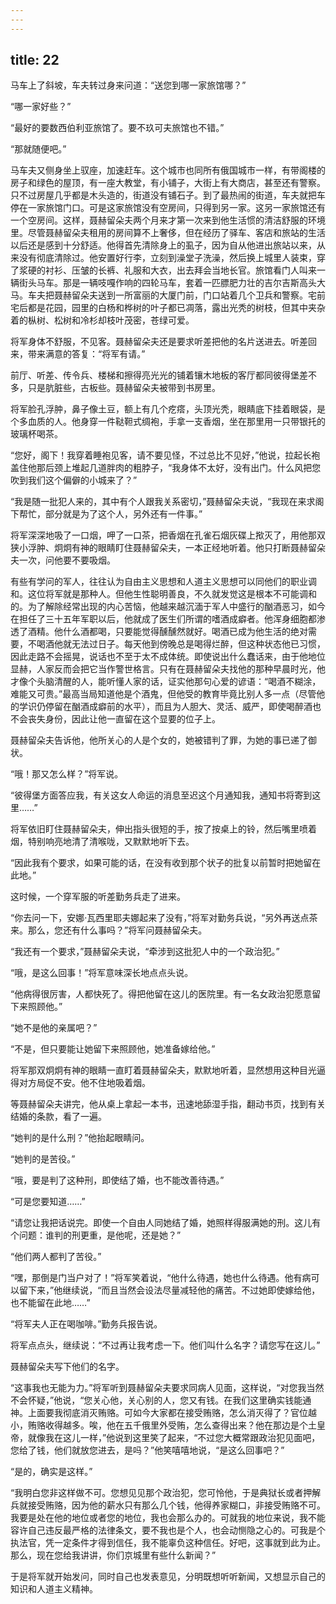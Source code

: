 ```yaml
---
---
---
```

title: 22
---




马车上了斜坡，车夫转过身来问道：“送您到哪一家旅馆哪？”

“哪一家好些？”

“最好的要数西伯利亚旅馆了。要不玖可夫旅馆也不错。”

“那就随便吧。”

马车夫又侧身坐上驭座，加速赶车。这个城市也同所有俄国城市一样，有带阁楼的房子和绿色的屋顶，有一座大教堂，有小铺子，大街上有大商店，甚至还有警察。只不过房屋几乎都是木头造的，街道没有铺石子。到了最热闹的街道，车夫就把车停在一家旅馆门口。可是这家旅馆没有空房间，只得到另一家。这另一家旅馆还有一个空房间。这样，聂赫留朵夫两个月来才第一次来到他生活惯的清洁舒服的环境里。尽管聂赫留朵夫租用的房间算不上奢侈，但在经历了驿车、客店和旅站的生活以后还是感到十分舒适。他得首先清除身上的虱子，因为自从他进出旅站以来，从来没有彻底清除过。他安置好行李，立刻到澡堂子洗澡，然后换上城里人装束，穿了浆硬的衬衫、压皱的长裤、礼服和大衣，出去拜会当地长官。旅馆看门人叫来一辆街头马车。那是一辆吱嘎作响的四轮马车，套着一匹膘肥力壮的吉尔吉斯高头大马。车夫把聂赫留朵夫送到一所富丽的大厦门前，门口站着几个卫兵和警察。宅前宅后都是花园，园里的白杨和桦树的叶子都已凋落，露出光秃的树枝，但其中夹杂着的枞树、松树和冷杉却枝叶茂密，苍绿可爱。

将军身体不舒服，不见客。聂赫留朵夫还是要求听差把他的名片送进去。听差回来，带来满意的答复：“将军有请。”

前厅、听差、传令兵、楼梯和擦得亮光光的铺着镶木地板的客厅都同彼得堡差不多，只是肮脏些，古板些。聂赫留朵夫被带到书房里。

将军脸孔浮肿，鼻子像土豆，额上有几个疙瘩，头顶光秃，眼睛底下挂着眼袋，是个多血质的人。他身穿一件鞑靼式绸袍，手拿一支香烟，坐在那里用一只带银托的玻璃杯喝茶。

“您好，阁下！我穿着睡袍见客，请不要见怪，不过总比不见好，”他说，拉起长袍盖住他那后颈上堆起几道胖肉的粗脖子，“我身体不太好，没有出门。什么风把您吹到我们这个偏僻的小城来了？”

“我是随一批犯人来的，其中有个人跟我关系密切，”聂赫留朵夫说，“我现在来求阁下帮忙，部分就是为了这个人，另外还有一件事。”

将军深深地吸了一口烟，呷了一口茶，把香烟在孔雀石烟灰碟上揿灭了，用他那双狭小浮肿、炯炯有神的眼睛盯住聂赫留朵夫，一本正经地听着。他只打断聂赫留朵夫一次，问他要不要吸烟。

有些有学问的军人，往往认为自由主义思想和人道主义思想可以同他们的职业调和。这位将军就是那种人。但他生性聪明善良，不久就发觉这是根本不可能调和的。为了解除经常出现的内心苦恼，他越来越沉湎于军人中盛行的酗酒恶习，如今在担任了三十五年军职以后，他就成了医生们所谓的嗜酒成癖者。他浑身细胞都渗透了酒精。他什么酒都喝，只要能觉得醺醺然就好。喝酒已成为他生活的绝对需要，不喝酒他就无法过日子。每天他到傍晚总是喝得烂醉，但这种状态他已习惯，因此走路不会摇晃，说话也不至于太不成体统。即使说出什么蠢话来，由于他地位显赫，人家反而会把它当作警世格言。只有在聂赫留朵夫找他的那种早晨时光，他才像个头脑清醒的人，能听懂人家的话，证实他那句心爱的谚语：“喝酒不糊涂，难能又可贵。”最高当局知道他是个酒鬼，但他受的教育毕竟比别人多一点（尽管他的学识仍停留在酗酒成癖前的水平），而且为人胆大、灵活、威严，即使喝醉酒也不会丧失身份，因此让他一直留在这个显要的位子上。

聂赫留朵夫告诉他，他所关心的人是个女的，她被错判了罪，为她的事已递了御状。

“哦！那又怎么样？”将军说。

“彼得堡方面答应我，有关这女人命运的消息至迟这个月通知我，通知书将寄到这里……”

将军依旧盯住聂赫留朵夫，伸出指头很短的手，按了按桌上的铃，然后嘴里喷着烟，特别响亮地清了清喉咙，又默默地听下去。

“因此我有个要求，如果可能的话，在没有收到那个状子的批复以前暂时把她留在此地。”

这时候，一个穿军服的听差勤务兵走了进来。

“你去问一下，安娜·瓦西里耶夫娜起来了没有，”将军对勤务兵说，“另外再送点茶来。那么，您还有什么事吗？”将军问聂赫留朵夫。

“我还有一个要求，”聂赫留朵夫说，“牵涉到这批犯人中的一个政治犯。”

“哦，是这么回事！”将军意味深长地点点头说。

“他病得很厉害，人都快死了。得把他留在这儿的医院里。有一名女政治犯愿意留下来照顾他。”

“她不是他的亲属吧？”

“不是，但只要能让她留下来照顾他，她准备嫁给他。”

将军那双炯炯有神的眼睛一直盯着聂赫留朵夫，默默地听着，显然想用这种目光逼得对方局促不安。他不住地吸着烟。

等聂赫留朵夫讲完，他从桌上拿起一本书，迅速地舔湿手指，翻动书页，找到有关结婚的条款，看了一遍。

“她判的是什么刑？”他抬起眼睛问。

“她判的是苦役。”

“哦，要是判了这种刑，即使结了婚，也不能改善待遇。”

“可是您要知道……”

“请您让我把话说完。即使一个自由人同她结了婚，她照样得服满她的刑。这儿有个问题：谁判的刑更重，是他呢，还是她？”

“他们两人都判了苦役。”

“嘿，那倒是门当户对了！”将军笑着说，“他什么待遇，她也什么待遇。他有病可以留下来，”他继续说，“而且当然会设法尽量减轻他的痛苦。不过她即使嫁给他，也不能留在此地……”

“将军夫人正在喝咖啡。”勤务兵报告说。

将军点点头，继续说：“不过再让我考虑一下。他们叫什么名字？请您写在这儿。”

聂赫留朵夫写下他们的名字。

“这事我也无能为力。”将军听到聂赫留朵夫要求同病人见面，这样说，“对您我当然不会怀疑，”他说，“您关心他，关心别的人，您又有钱。在我们这里确实钱能通神。上面要我彻底消灭贿赂。可如今大家都在接受贿赂，怎么消灭得了？官位越小，贿赂收得越多。唉，他在五千俄里外受贿，怎么查得出来？他在那边是个土皇帝，就像我在这儿一样，”他说到这里笑了起来，“不过您大概常跟政治犯见面吧，您给了钱，他们就放您进去，是吗？”他笑嘻嘻地说，“是这么回事吧？”

“是的，确实是这样。”

“我明白您非这样做不可。您想见见那个政治犯，您可怜他，于是典狱长或者押解兵就接受贿赂，因为他的薪水只有那么几个钱，他得养家糊口，非接受贿赂不可。我要是处在他的地位或者您的地位，我也会那么办的。可就我的地位来说，我不能容许自己违反最严格的法律条文，要不我也是个人，也会动恻隐之心的。可我是个执法官，凭一定条件才得到信任，我不能辜负这种信任。好吧，这事就到此为止。那么，现在您给我讲讲，你们京城里有些什么新闻？”

于是将军就开始发问，同时自己也发表意见，分明既想听听新闻，又想显示自己的知识和人道主义精神。